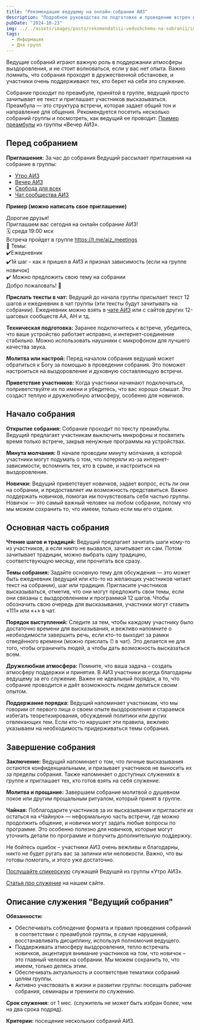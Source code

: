 ```yaml
---
title: "Рекомендации ведущему на онлайн-собрании АИЗ"
description: "Подробное руководство по подготовке и проведению встреч в 12-шаговом сообществе."
pubDate: "2024-10-23"
img: ../../assets/images/posts/rekomendatsii-vedushchemu-na-sobranii/img.webp
tags:
  - Информация
  - Для групп
---
```


Ведущие собраний играют важную роль в поддержании атмосферы выздоровления, и не стоит волноваться, если у вас нет опыта. Важно помнить, что собрания проходят в дружественной обстановке, и участники очень поддерживают тех, кто берет на себя это служение. 

Собрание проходит по преамбуле, принятой в группе, ведущий просто зачитывает ее текст и приглашает участников высказываться. Преамбула — это структура встречи, которая задает общий тон и направление для общения. Рекомендуется посетить несколько собраний группы и посмотреть, как ведущий ее проводит. [Пример преамбулы](https://internetaddicts.ru/posts/preambula-internet-zavisimyh/) из группы «Вечер АИЗ». 
## Перед собранием
**Приглашения:** За час до собрания Ведущий рассылает приглашения на собрание в группы:  
- [Утро АИЗ](https://t.me/morning_itaa)
- [Вечер АИЗ](https://t.me/aiz_meetings)
- [Свобода для всех](https://t.me/+SDRtlysnh_9kNDE9)
- [Чат сообщества АИЗ](https://t.me/aiz_itta)

**Пример (можно написать свое приглашение)**

Дорогие друзья!  
Приглашаем вас сегодня на онлайн собрание АИЗ!  
🗓️ среда 19:00 мск  
Встреча пройдет в группе https://t.me/aiz_meetings  
📖 Темы:  
✔️Ежедневник  
✔️1й шаг - как я пришел в АИЗ и признал зависимость (если на группе новичок)  
✔️ Можно предложить свою тему на собрании  
Добро пожаловать! 🤗

**Прислать тексты в чат:** Ведущий до начала группы присылает текст 12 шагов и ежедневник в чат группы (эти тексты будут зачитывать на собрании). Ежедневник можно взять в [чате АИЗ](https://t.me/aiz_itta) или с сайтов других 12-шаговых сообществ АА, АН и тд.

**Техническая подготовка:** Заранее подключитесь к встрече, убедитесь, что ваше устройство работает исправно, и интернет-соединение стабильно. Можно использовать наушники с микрофоном для лучшего качества звука.

**Молитва или настрой:** Перед началом собрания ведущий может обратиться к Богу за помощью в проведении собрания. Это поможет настроиться на выздоровление и духовную составляющую встречи.

**Приветствие участников:** Когда участники начинают подключаться, поприветствуйте их по имени и убедитесь, что вас хорошо слышат. Это создаст теплую и дружелюбную атмосферу, особенно для новичков.

## Начало собрания

**Открытие собрания:** Собрание проходит по тексту преамбулы. Ведущий предлагает участникам выключить микрофоны и посвятить время только встрече, закрыв ненужные программы на устройствах.

**Минута молчания:** В начале проводим минуту молчания, в которой участники могут подумать о том, что потеряли из-за интернет-зависимости, вспомнить тех, кто в срыве, и настроиться на выздоровление.

**Новички:** Ведущий приветствует новичков, задает вопрос, есть ли они на собрании, и предоставляет им возможность представиться. Важно поддержать новичков, помогая им почувствовать себя частью группы. Новичок — это самый важный человек на любом собрании, потому что мы можем сохранить то, что имеем, только если мы его отдаем.

## Основная часть собрания

**Чтение шагов и традиций:** Ведущий предлагает зачитать шаги кому-то из участников, а если никто не вызвался, зачитывает их сам. Потом зачитывает традиции, можно выбрать одну традицию, соответствующую месяцу, или прочитать все сразу.

**Темы собрания:** Задайте основную тему для обсуждения — это может быть ежедневник (ведущий или кто-то из желающих участников читает текст на собрании), шаг или традиция. Пригласите участников высказываться, отметив, что они могут предложить свои темы, если они связаны с выздоровлением и программой 12 шагов. Чтобы обозначить свою очередь для высказывания, участники могут ставить «111» или «+» в чат. 

**Порядок выступлений:** Следите за тем, чтобы каждому участнику было достаточно времени для высказывания, и вежливо напомните о необходимости завершить речь, если кто-то выходит за рамки отведённого времени (можно прислать ⏰ в чат). Это делается не для того, чтобы ограничить людей, а чтобы дать возможность высказаться всем.

**Дружелюбная атмосфера:** Помните, что ваша задача – создать атмосферу поддержки и принятия. В АИЗ участники всегда благодарны ведущему за его служение. Важен не идеальный порядок, а то, что собрание проводится и даёт возможность людям делиться своим опытом.

**Поддержание порядка:** Ведущий напоминает участникам, что мы говорим от первого лица о своем опыте выздоровления и стараемся избегать теоретизирования, обсуждений политики или других отвлекающих тем. Если кто-то нарушает эти правила, вежливо указываем на необходимость придерживаться темы собрания.

## Завершение собрания

**Заключение:** Ведущий напоминает о том, что личные высказывания остаются конфиденциальными, и призывает участников не выносить их за пределы собрания. Также напоминает о доступных служениях в группе и приглашает тех, кто готов взять на себя служение.

**Молитва и прощание:** Завершаем собрание молитвой о душевном покое или другим прощальным ритуалом, который принят в группе.

**Чайная:** Поблагодарите участников за их высказывания и пригласите их остаться на «Чайную» — неформальную часть встречи, где можно продолжить общение, и новички могут задать любые вопросы по программе. Это особенно полезно для новичков, которые могут уточнить детали по программе и получить дополнительную поддержку.

Не бойтесь ошибок – участники АИЗ очень вежливы и благодарны, никто не будет ругать вас за запинки или неловкости. Важно, что вы готовы помогать, и этого уже достаточно.

[Послушайте спикерскую](https://internetaddicts.ru/speakers/nastya-chairperson/) служащей Ведущей из группы «Утро АИЗ».

[Статья про служение](https://internetaddicts.ru/posts/sluzhenie-eto-vyrazhenie-nashej-blagodarnosti-sodruzhestvu/) на нашем сайте. 

## Описание служения "Ведущий собрания"

**Обязанности:**
- Обеспечивать соблюдение формата и правил проведения собраний в соответствии с преамбулой группы, в случае нарушений, восстанавливать дисциплину, используя полномочия ведущего.
- Поддерживать атмосферу выздоровления, тепло встречать новичков, акцентируя внимание участников на том, что новичок – это главный человек на собрании. Мы можем сохранить то, что имеем, только делясь этим.
- Обеспечивать актуальность и соответствие тематики собраний целям группы.
- Активно участвовать в жизни и развитии группы: посещать рабочие собрания, семинары и тренинги по служению.

**Срок служения:** от 1 мес. (служитель не может быть избран более, чем на два срока подряд).

**Критерии:** посещение нескольких собраний АИЗ.


